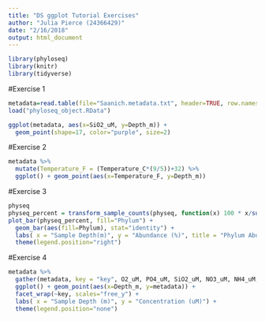 ```yaml
---
title: "DS ggplot Tutorial Exercises"
author: "Julia Pierce (24366429)"
date: "2/16/2018"
output: html_document
---
```


```r
library(phyloseq)
library(knitr)
library(tidyverse)
```

#Exercise 1
```r
metadata=read.table(file="Saanich.metadata.txt", header=TRUE, row.names=1, sep="\t", na.strings="NAN")
load("phyloseq_object.RData")

ggplot(metadata, aes(x=SiO2_uM, y=Depth_m)) +
  geom_point(shape=17, color="purple", size=2)
```

#Exercise 2
```r
metadata %>% 
  mutate(Temperature_F = (Temperature_C*(9/5))+32) %>%
  ggplot() + geom_point(aes(x=Temperature_F, y=Depth_m))
```

#Exercise 3
```r
physeq
physeq_percent = transform_sample_counts(physeq, function(x) 100 * x/sum(x))
plot_bar(physeq_percent, fill="Phylum") + 
  geom_bar(aes(fill=Phylum), stat="identity") +
  labs( x = "Sample Depth(m)", y = "Abundance (%)", title = "Phylum Abundance Through Saanich Inlet Depth") +
  theme(legend.position="right")
```

#Exercise 4
```r
metadata %>% 
  gather(metadata, key = "key", O2_uM, PO4_uM, SiO2_uM, NO3_uM, NH4_uM, NO2_uM) %>%
  ggplot() + geom_point(aes(x=Depth_m, y=metadata)) +
  facet_wrap(~key, scales="free_y") +
  labs( x = "Sample Depth (m)", y = "Concentration (uM)") +
  theme(legend.position="none")
```